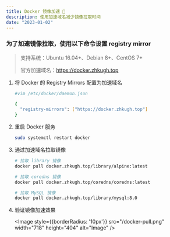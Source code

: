 ```yaml
---
title: Docker 镜像加速 🚀
description: 使用加速域名减少镜像拉取时间
date: "2023-01-02"
---
```


### 为了加速镜像拉取，使用以下命令设置 **registry mirror**

> 支持系统：Ubuntu 16.04+、Debian 8+、CentOS 7+
> 
> 官方加速域名：https://docker.zhkugh.top

1. 将 Docker 的 Registry Mirrors 配置为加速域名

   ```bash
   #vim /etc/docker/daemon.json
   
   {
     "registry-mirrors": ["https://docker.zhkugh.top"]
   }
   ```

2. 重启 Docker 服务

   ```bash
   sudo systemctl restart docker
   ```

3. 通过加速域名拉取镜像

   ```bash
   # 拉取 library 镜像
   docker pull docker.zhkugh.top/library/alpine:latest

   # 拉取 coredns 镜像
   docker pull docker.zhkugh.top/coredns/coredns:latest

   # 拉取 MySQL 镜像
   docker pull docker.zhkugh.top/library/mysql:8.0
   ```

4. 验证镜像加速效果

   <Image  style={{borderRadius: '10px'}} src="/docker-pull.png" width="718" height="404" alt="Image" />

   